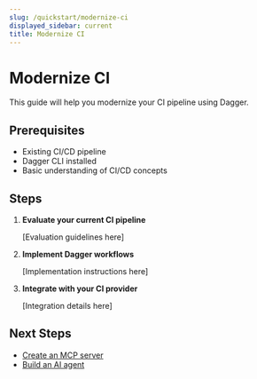 ```yaml
---
slug: /quickstart/modernize-ci
displayed_sidebar: current
title: Modernize CI
---
```


# Modernize CI

This guide will help you modernize your CI pipeline using Dagger.

## Prerequisites

- Existing CI/CD pipeline
- Dagger CLI installed
- Basic understanding of CI/CD concepts

## Steps

1. **Evaluate your current CI pipeline**
   
   [Evaluation guidelines here]

2. **Implement Dagger workflows**
   
   [Implementation instructions here]

3. **Integrate with your CI provider**
   
   [Integration details here]

## Next Steps

- [Create an MCP server](/quickstart/create-mcp-server)
- [Build an AI agent](/quickstart/build-ai-agent)

